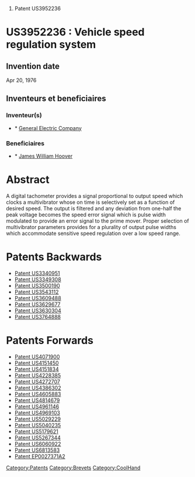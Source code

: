 # Patent US3952236





=US3952236 : Vehicle speed regulation system = 



== Invention date ==

Apr 20, 1976

== Inventeurs et beneficiaires ==

=== Inventeur(s) === 
* * [[General Electric Company]]
=== Beneficiaires === 
* * [[James William Hoover]]


= Abstract =

A digital tachometer provides a signal proportional to output speed which clocks a multivibrator whose on time is selectively set as a function of desired speed. The output is filtered and any deviation from one-half the peak voltage becomes the speed error signal which is pulse width modulated to provide an error signal to the prime mover. Proper selection of multivibrator parameters provides for a plurality of output pulse widths which accommodate sensitive speed regulation over a low speed range.
= Patents Backwards =

* [[Patent US3340951]]
* [[Patent US3349308]]
* [[Patent US3500190]]
* [[Patent US3543112]]
* [[Patent US3609488]]
* [[Patent US3629677]]
* [[Patent US3630304]]
* [[Patent US3764888]]
= Patents Forwards =

* [[Patent US4071900]]
* [[Patent US4151450]]
* [[Patent US4151834]]
* [[Patent US4228385]]
* [[Patent US4272707]]
* [[Patent US4386302]]
* [[Patent US4605883]]
* [[Patent US4814679]]
* [[Patent US4961146]]
* [[Patent US4969103]]
* [[Patent US5029229]]
* [[Patent US5040235]]
* [[Patent US5179621]]
* [[Patent US5267344]]
* [[Patent US6060922]]
* [[Patent US6813583]]
* [[Patent EP0027371A2]]
[[Category:Patents]][[Category:Brevets]][[Category:CoolHand]]